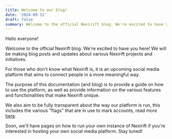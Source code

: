 ```yaml
---
title: Welcome to our blog!
date: '2024-09-11'
draft: false
summary: Welcome to the official Nexirift blog. We're excited to have you here! We will be making blog posts and updates about various Nexirift projects and initiatives.
---
```


Hello everyone!

Welcome to the official Nexirift blog. We're excited to have you here! We will be making blog posts and updates about various Nexirift projects and initiatives.

For those who don't know what Nexirift is, it is an upcoming social media platform that aims to connect people in a more meaningful way.

The purpose of this documentation (and blog) is to provide a guide on how to use the platform, as well as provide information on the various features and functionalities that make Nexirift unique.

We also aim to be fully transparent about the way our platform is run, this includes the various "flags" that are in use to mark accounts, read more [here](https://docs.nexirift.com/docs/concepts/flags).

Soon, we'll have pages on how to run your own instance of Nexirift if you're interested in hosting your own social media platform. Stay tuned!
